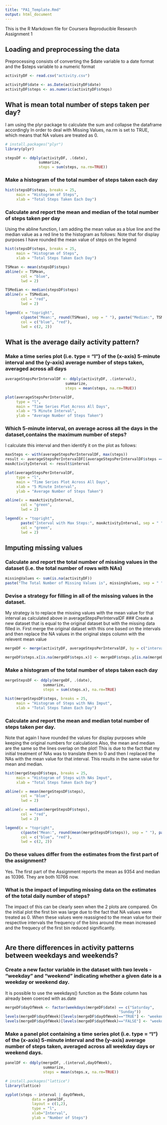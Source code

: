```yaml
---
title: "PA1_Template.Rmd"
output: html_document
---
```


This is the R Markdown file for Coursera Reproducible Research Assignment 1

## Loading and preprocessing the data

Preprocessing consists of converting the $date variable to a date format 
and the $steps variable to a numeric format

```r

activityDF <- read.csv("activity.csv")

activityDF$date <- as.Date(activityDF$date)
activityDF$steps <- as.numeric(activityDF$steps)

```

## What is mean total number of steps taken per day?

I am using the plyr package to calculate the sum 
and collapse the dataframe accordingly
In order to deal with Missing Values, na.rm is set to TRUE, 
which means that NA values are treated as 0.

```r

# install.packages("plyr")
library(plyr)

stepsDF <- ddply(activityDF, .(date), 
               summarize, 
               steps = sum(steps, na.rm=TRUE))

```

### Make a histogram of the total number of steps taken each day

```r

hist(stepsDF$steps, breaks = 25, 
     main = "Histogram of Steps", 
     xlab = "Total Steps Taken Each Day")

```

### Calculate and report the mean and median of the total number of steps taken per day
Using the abline function, I am adding the mean value as a blue line
and the median value as a red line to the histogram as follows:
Note that for display purposes I have rounded the mean value of steps on the legend
   
```r

hist(stepsDF$steps, breaks = 25, 
     main = "Histogram of Steps", 
     xlab = "Total Steps Taken Each Day")

TSMean <- mean(stepsDF$steps)
abline(v = TSMean,
       col = "blue",
       lwd = 2)

TSMedian <- median(stepsDF$steps)
abline(v = TSMedian,
       col = "red",
       lwd = 2)

legend(x = "topright", 
       c(paste("Mean:", round(TSMean), sep = " "), paste("Median:", TSMedian, sep = " ")),
       col = c("blue", "red"),
       lwd = c(2, 2))

```   


## What is the average daily activity pattern?

### Make a time series plot (i.e. type = "l") of the (x-axis) 5-minute interval and the (y-axis) average number of steps taken, averaged across all days 

```r

averageStepsPerIntervalDF <- ddply(activityDF, .(interval), 
                           summarize, 
                           steps = mean(steps, na.rm=TRUE))

plot(averageStepsPerIntervalDF,
     type = "l",
     main = "Time Series Plot Across All Days",
     xlab = "5 Minute Interval",
     ylab = "Average Number of Steps Taken")

```

### Which 5-minute interval, on average across all the days in the dataset,contains the maximum number of steps?
I calculate this interval and then identify it on the plot as follows:

```r

maxSteps <- with(averageStepsPerIntervalDF, max(steps))
result <- averageStepsPerIntervalDF[(averageStepsPerIntervalDF$steps == maxSteps),]
maxActivityInterval <- result$interval

plot(averageStepsPerIntervalDF,
     type = "l",
     main = "Time Series Plot Across All Days",
     xlab = "5 Minute Interval",
     ylab = "Average Number of Steps Taken")

abline(v = maxActivityInterval,
       col = "green",
       lwd = 2)

legend(x = "topright", 
       paste("Interval with Max Steps:", maxActivityInterval, sep = " "),
       col = "green",
       lwd = 2)

```

## Imputing missing values

### Calculate and report the total number of missing values in the dataset (i.e. the total number of rows with NAs)

```r

missingValues <- sum(is.na(activityDF))
paste("The Total Number of Missing Values is", missingValues, sep = " ")

```

### Devise a strategy for filling in all of the missing values in the dataset.
My strategy is to replace the missing values with the mean value for that
interval as calculated above in averageStepsPerIntervalDF
### Create a new dataset that is equal to the original dataset but with the missing data filled in.
First merge the original dataset with this one based on the intervals and  then replace the NA values in the original steps column with the relevent
mean value

```r

mergeDF <- merge(activityDF, averageStepsPerIntervalDF, by = c("interval"))

mergeDF$steps.x[is.na(mergeDF$steps.x)] <- mergeDF$steps.y[is.na(mergeDF$steps.x)]

```

### Make a histogram of the total number of steps taken each day

```r

mergeStepsDF <- ddply(mergeDF, .(date), 
                 summarize, 
                 steps = sum(steps.x), na.rm=TRUE)

hist(mergeStepsDF$steps, breaks = 25, 
     main = "Histogram of Steps with NAs Imput",
     xlab = "Total Steps Taken Each Day")

```

### Calculate and report the mean and median total number of steps taken per day.
Note that again I have rounded the values for display purposes while 
keeping the original numbers for calculations
Also, the mean and median are the same so the lines overlap on the plot!
This is due to the fact that my initial treatment of NAs was to translate
them to 0 and then I replaced the NAs with the mean value for that 
interval. This results in the same value for mean and median.

```r

hist(mergeStepsDF$steps, breaks = 25, 
     main = "Histogram of Steps with NAs Imput",
     xlab = "Total Steps Taken Each Day")

abline(v = mean(mergeStepsDF$steps),
       col = "blue",
       lwd = 2)

abline(v = median(mergeStepsDF$steps),
       col = "red",
       lwd = 2)

legend(x = "topright", 
       c(paste("Mean:", round(mean(mergeStepsDF$steps)), sep = " "), paste("Median:", round(median(mergeStepsDF$steps)), sep = " ")),
       col = c("blue", "red"),
       lwd = c(2, 2))

```

### Do these values differ from the estimates from the first part of the assignment? 
Yes. The first part of the Assignment reports the mean as 9354 and median as 10396. They are both 10766 now.

### What is the impact of imputing missing data on the estimates of the total daily number of steps?
The impact of this can be clearly seen when the 2 plots are compared. On the initial plot the first bin was large due to the fact that NA values were treated as 0. When these values were reassigned to the mean value for their respective intervals the frequency of the bins around the mean increased and the frequecy of the first bin reduced significantly.





```r


```

## Are there differences in activity patterns between weekdays and weekends?

### Create a new factor variable in the dataset with two levels - "weekday" and "weekend" indicating whether a given date is a weekday or weekend day.
It is possible to use the weekdays() function as the $date column
has already been coerced with as.date

```r

mergeDF$dayOfWeek <- factor(weekdays(mergeDF$date) == c("Saturday",
                                                   "Sunday"))
levels(mergeDF$dayOfWeek)[levels(mergeDF$dayOfWeek)=="TRUE"] <- "weekend"
levels(mergeDF$dayOfWeek)[levels(mergeDF$dayOfWeek)=="FALSE"] <- "weekday"

```

### Make a panel plot containing a time series plot (i.e. type = "l") of the (x-axis) 5-minute interval and the (y-axis) average number of steps taken, averaged across all weekday days or weekend days.

```r

panelDF <- ddply(mergeDF, .(interval,dayOfWeek),
                 summarize,
                 steps = mean(steps.x, na.rm=TRUE))

# install.packages("lattice")
library(lattice)

xyplot(steps ~ interval | dayOfWeek, 
            data = panelDF, 
            layout = c(1,2),
            type = "l",
            xlab="Interval",
            ylab = "Number of Steps")

```